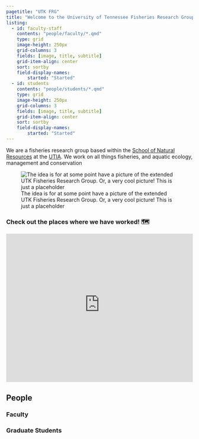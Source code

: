 ```yaml
---
pagetitle: "UTK FRG"
title: "Welcome to the University of Tennessee Fisheries Research Group"
listing: 
  - id: faculty-staff
    contents: "people/faculty/*.qmd"
    type: grid
    image-height: 250px
    grid-columns: 3
    fields: [image, title, subtitle]
    grid-item-align: center
    sort: sortby
    field-display-names: 
        started: "Started"
  - id: students
    contents: "people/students/*.qmd"
    type: grid
    image-height: 250px
    grid-columns: 3
    fields: [image, title, subtitle]
    grid-item-align: center
    sort: sortby
    field-display-names: 
        started: "Started"
---
```


::: lead
We are a fisheries research group based within the [School of Natural Resources](https://naturalresources.tennessee.edu/){.text-primary .text-decoration-none .fw-bolder target="_blank"} at the [UTIA](https://utia.tennessee.edu/){.text-primary .text-decoration-none .fw-bolder target="_blank"}. We work on all things fisheries, and aquatic ecology, management and conservation
:::

![The idea is for at some point have a picture of the extended UTK Fisheries Research Group. Or, a very cool picture! This is just a placeholder](img/Sturgeon.jpg){fig-align="center"}

### Check out the places where we have worked! 🗺️

```{=html}
<iframe id="example1" src="https://molinamoctezumalab.shinyapps.io/labmap//" style="border: black; width: 100%; height: 399px" frameborder="0"></iframe>
```

## People

### Faculty

::: {#faculty-staff}
:::

### Graduate Students

::: {#students}
:::
